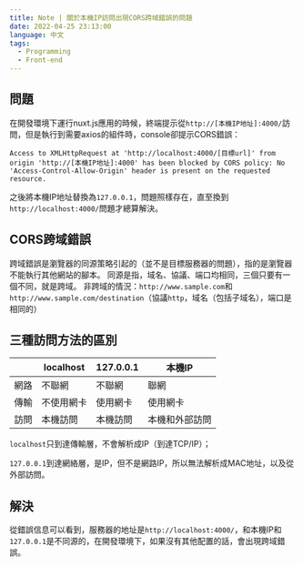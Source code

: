 ```yaml
---
title: Note | 關於本機IP訪問出現CORS跨域錯誤的問題
date: 2022-04-25 23:13:00
language: 中文
tags:
  - Programming
  - Front-end
---
```


## 問題

在開發環境下運行nuxt.js應用的時候，終端提示從`http://[本機IP地址]:4000/`訪問，但是執行到需要axios的組件時，console卻提示CORS錯誤：

```plain
Access to XMLHttpRequest at 'http://localhost:4000/[目標url]' from origin 'http://[本機IP地址]:4000' has been blocked by CORS policy: No 'Access-Control-Allow-Origin' header is present on the requested resource.
```

之後將本機IP地址替換為`127.0.0.1`，問題照樣存在，直至換到`http://localhost:4000/`問題才總算解決。

## CORS跨域錯誤

跨域錯誤是瀏覽器的同源策略引起的（並不是目標服務器的問題），指的是瀏覽器不能執行其他網站的腳本。
同源是指，域名、協議、端口均相同，三個只要有一個不同，就是跨域。
非跨域的情況：`http://www.sample.com`和`http://www.sample.com/destination`（協議`http`，域名（包括子域名），端口是相同的）

## 三種訪問方法的區別

|      | localhost  | 127.0.0.1 | 本機IP         |
| ---- | ---------- | --------- | -------------- |
| 網路 | 不聯網     | 不聯網    | 聯網           |
| 傳輸 | 不使用網卡 | 使用網卡  | 使用網卡       |
| 訪問 | 本機訪問   | 本機訪問  | 本機和外部訪問 |

`localhost`只到達傳輸層，不會解析成IP（到達TCP/IP）；

`127.0.0.1`到達網絡層，是IP，但不是網路IP，所以無法解析成MAC地址，以及從外部訪問。

## 解決

從錯誤信息可以看到，服務器的地址是`http://localhost:4000/`，和本機IP和`127.0.0.1`是不同源的，在開發環境下，如果沒有其他配置的話，會出現跨域錯誤。
